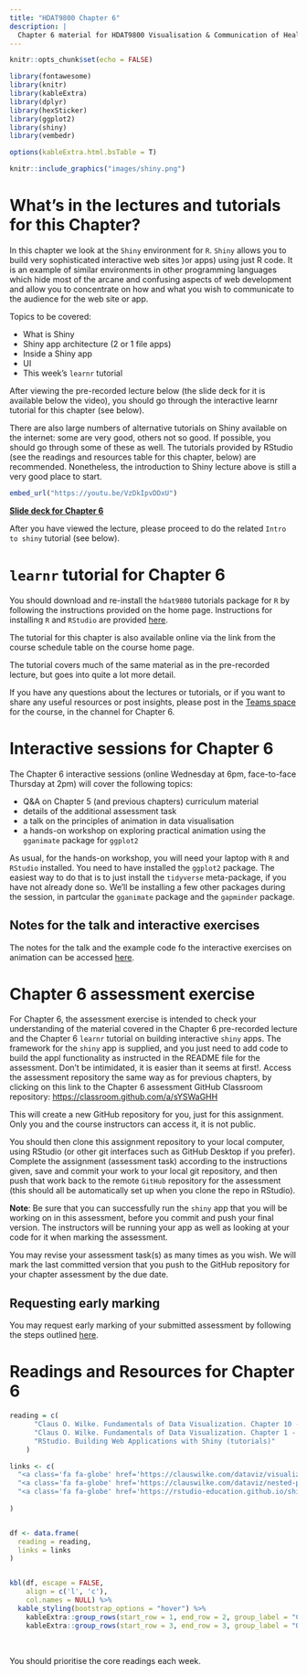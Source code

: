 ```yaml
---
title: "HDAT9800 Chapter 6"
description: |
  Chapter 6 material for HDAT9800 Visualisation & Communication of Health Data
---
```


```r
knitr::opts_chunk$set(echo = FALSE)

library(fontawesome)
library(knitr)
library(kableExtra)
library(dplyr)
library(hexSticker)
library(ggplot2)
library(shiny)
library(vembedr)

options(kableExtra.html.bsTable = T)

```

```r
knitr::include_graphics("images/shiny.png")
```

# What's in the lectures and tutorials for this Chapter?

In this chapter we look at the `Shiny` environment for `R`. `Shiny` allows you to build very sophisticated interactive web sites )or apps) using just R code. It is an example of similar environments in other programming languages which hide most of the arcane and confusing aspects of web development and allow you to concentrate on how and what you wish to communicate to the audience for the web site or app.

Topics to be covered:

* What is Shiny
* Shiny app architecture (2 or 1 file apps)
* Inside a Shiny app
* UI 
* This week's `learnr` tutorial

After viewing the pre-recorded lecture below (the slide deck for it is available below the video), you should go through the interactive learnr tutorial for this chapter (see below). 

There are also large numbers of alternative tutorials on Shiny available on the internet: some are very good, others not so good. If possible, you should go through some of these as well. The tutorials provided by RStudio (see the readings and resources table for this chapter, below) are recommended. Nonetheless, the introduction to Shiny lecture above is still a very good place to start.

```r
embed_url("https://youtu.be/VzDkIpvDDxU")
```

[**Slide deck for Chapter 6**](assets/HDAT9800-2022-T2-Chapter-6.pdf)

After you have viewed the lecture, please proceed to do the related `Intro to shiny` tutorial (see below).

#  `learnr` tutorial for Chapter 6

You should download and re-install the `hdat9800` tutorials package for `R` by following the instructions provided on the home page. Instructions for installing `R` and `RStudio` are provided [here](installing_r.html).

The tutorial for this chapter is also available online via the link from the course schedule table on the course home page.

The tutorial covers much of the same  material as in the pre-recorded lecture, but goes into quite a lot more detail. 

If you have any questions about the lectures or tutorials, or if you want to share any useful resources or post insights, please post in the [Teams space](https://teams.microsoft.com/l/channel/19%3af1876c04b0a44549bd2aa63050155355%40thread.tacv2/Chapter%25206?groupId=40f150b6-6fa9-478e-875f-cd02465b18a2&tenantId=3ff6cfa4-e715-48db-b8e1-0867b9f9fba3) for the course, in the channel for Chapter 6.

# Interactive sessions for Chapter 6

The Chapter 6 interactive sessions (online Wednesday at 6pm, face-to-face Thursday at 2pm) will cover the following topics:

* Q&A on Chapter 5 (and previous chapters) curriculum material
* details of the additional assessment task
* a talk on the principles of animation in data visualisation
* a hands-on workshop on exploring practical animation using the `gganimate` package for `ggplot2`  

As usual, for the hands-on workshop, you will need your laptop with `R` and `RStudio` installed. You need to have installed the `ggplot2` package. The easiest way to do that is to just install the `tidyverse` meta-package, if you have not already done so. We'll be installing a few other packages during the session, in partcular the `gganimate` package and the `gapminder` package.

## Notes for the talk and interactive exercises

The notes for the talk and the example code fo the interactive exercises on animation can be accessed <a class='fa fa-file-powerpoint' href='Chapter-6-animation/HDAT9800-Chapter-6-animation.html' target='_blank'> here</a>.

# Chapter 6 assessment exercise

For Chapter 6, the assessment exercise is intended to check your understanding of the material covered in the Chapter 6 pre-recorded lecture and the Chapter 6 `learnr` tutorial on building interactive `shiny` apps.  The framework for the `shiny` app is supplied, and you just need to add code to build the appl functionality as instructed in the README file for the assessment. Don't be intimidated, it is easier than it seems at first!. Access the assessment repository the same way as for previous chapters, by clicking on this link to the Chapter 6 assessment GitHub Classroom repository:  [https://classroom.github.com/a/sYSWaGHH](https://classroom.github.com/a/sYSWaGHH)

This will create a new GitHub repository for you, just for this assignment. Only you and the course instructors can access it, it is not public.

You should then clone this assignment repository to your local computer, using RStudio (or other git interfaces such as GitHub Desktop if you prefer). Complete the assignment (assessment task) according to the instructions given, save and commit your work to your local git repository, and then push that work back to the remote `GitHub` repository for the assessment (this should all be automatically set up when you clone the repo in RStudio).

**Note**: Be sure that you can successfully run the `shiny` app that you will be working on in this assessment, before you commit and push your final version. The instructors will be running your app as well as looking at your code for it when marking the assessment.

You may revise your assessment task(s) as many times as you wish. We will mark the last committed version that you push to the GitHub repository for your chapter assessment by the due date. 

## Requesting early marking

You may request early marking of your submitted assessment by following the steps outlined [here](requesting_early_marking.html).


# Readings and Resources for Chapter 6

```r

reading = c(
      "Claus O. Wilke. Fundamentals of Data Visualization. Chapter 10 - Visualizing proportions: Empirical cumulative distribution functions and q-q plots",
      "Claus O. Wilke. Fundamentals of Data Visualization. Chapter 1 - Visualizing nested proportions",
      "RStudio. Building Web Applications with Shiny (tutorials)"
    )

links <- c(
  "<a class='fa fa-globe' href='https://clauswilke.com/dataviz/visualizing-proportions.html' target='_blank'></a>",
  "<a class='fa fa-globe' href='https://clauswilke.com/dataviz/nested-proportions.html' target='_blank'></a>",
  "<a class='fa fa-globe' href='https://rstudio-education.github.io/shiny-course/' target='_blank'></a>"
  
)


df <- data.frame(
  reading = reading,
  links = links
)


kbl(df, escape = FALSE,
    align = c('l', 'c'),
    col.names = NULL) %>%
  kable_styling(bootstrap_options = "hover") %>% 
    kableExtra::group_rows(start_row = 1, end_row = 2, group_label = "Core readings")  %>% 
    kableExtra::group_rows(start_row = 3, end_row = 3, group_label = "Optional but recommended readings") 

```

<aside>

<br>

You should prioritise the core readings each week.  

</aside>






